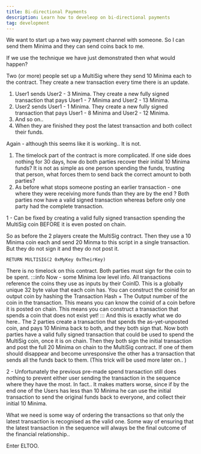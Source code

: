 ```yaml
---
title: Bi-directional Payments
description: Learn how to develeop on bi-directional payments
tag: development
---
```


We want to start up a two way payment channel with someone. So I can send them Minima and they can send coins back to me.

If we use the technique we have just demonstrated then what would happen?

Two (or more) people set up a MultiSig where they send 10 Minima each to the contract. They create a new transaction every time there is an update.

1. User1 sends User2 - 3 Minima. They create a new fully signed transaction that pays User1 - 7 Minima and User2 - 13 Minima.
2. User2 sends User1 - 1 Minima. They create a new fully signed transaction that pays User1 - 8 Minima and User2 - 12 Minima.
3. And so on..
4. When they are finished they post the latest transaction and both collect their funds.

Again - although this seems like it is working.. It is not.

1. The timelock part of the contract is more complicated. If one side does nothing for 30 days, how do both parties recover their initial 10 Minima funds? It is not as simple as one person spending the funds, trusting that person, what forces them to send back the correct amount to both parties?
2. As before what stops someone posting an earlier transaction - one where they were receiving more funds than they are by the end ? Both parties now have a valid signed transaction whereas before only one party had the complete transaction.

1 - Can be fixed by creating a valid fully signed transaction spending the MultiSig coin BEFORE it is even posted on chain.

So as before the 2 players create the MultiSig contract. Then they use a 10 Minima coin each and send 20 Minma to this script in a single transaction. But they do not sign it and they do not post it.

```
RETURN MULTISIG(2 0xMyKey 0xTheirKey)
```

There is no timelock on this contract. Both parties must sign for the coin to be spent.
:::info
Now - some Minima low level info. All transactions reference the coins they use as inputs by their CoinID. This is a globally unique 32 byte value that each coin has. You can construct the coinid for an output coin by hashing the Transaction Hash + The Output number of the coin in the transaction. This means you can know the coinid of a coin before it is posted on chain. This means you can construct a transaction that spends a coin that does not exist yet!
:::
And this is exactly what we do here.. The 2 parties create a transaction that spends the as-yet-unposted coin, and pays 10 Minima back to both, and they both sign that. Now both parties have a valid fully signed transaction that could be used to spend the MultiSig coin, once it is on chain. Then they both sign the initial transaction and post the full 20 Minima on chain to the MultiSig contract. If one of them should disappear and become unresponsive the other has a transaction that sends all the funds back to them. (This trick will be used more later on.. )

2 - Unfortunately the previous pre-made spend transaction still does nothing to prevent either user sending the transaction in the sequence where they have the most. In fact.. It makes matters worse, since if by the end one of the Users has less than 10 Minima he can use the initial transaction to send the original funds back to everyone, and collect their initial 10 Minima.

What we need is some way of ordering the transactions so that only the latest transaction is recognised as the valid one. Some way of ensuring that the latest transaction in the sequence will always be the final outcome of the financial relationship..

Enter ELTOO.
